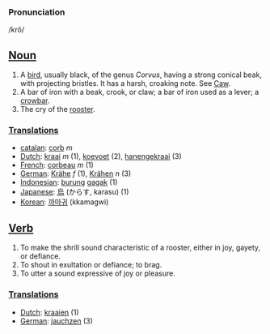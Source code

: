 ===Pronunciation===

/krō/

==[[Noun]]==
# A [[bird]], usually black, of the genus ''Corvus'', having a strong conical beak, with projecting bristles. It has a harsh, croaking note. See [[Caw]].
# A bar of iron with a beak, crook, or claw; a bar of iron used as a lever; a [[crowbar]].
# The cry of the [[rooster]].

===[[Translation]]s===
*[[catalan]]: [[corb]] ''m''
*[[Dutch]]: [[kraai]] ''m'' (1), [[koevoet]] (2), [[hanengekraai]] (3)
*[[French]]: [[corbeau]] ''m'' (1)
*[[German]]: [[Krähe]] ''f'' (1), [[Krähen]] ''n'' (3)
*[[Indonesian]]: [[burung]] [[gagak]] (1)
*[[Japanese]]: [[烏]] (からす, karasu) (1)
*[[Korean]]: [[까마귀]] (kkamagwi)

==[[Verb]]==
# To make the shrill sound characteristic of a rooster, either in joy, gayety, or defiance.
# To shout in exultation or defiance; to brag.
# To utter a sound expressive of joy or pleasure.

===[[Translation]]s===
*[[Dutch]]: [[kraaien]] (1)
*[[German]]: [[jauchzen]] (3)